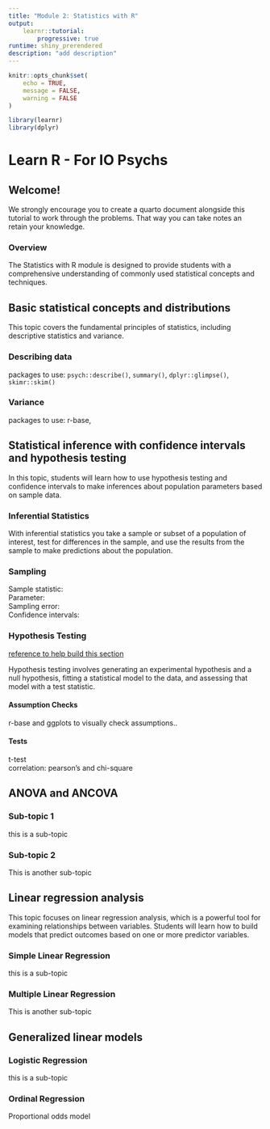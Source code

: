 ```yaml
---
title: "Module 2: Statistics with R"
output: 
    learnr::tutorial:
        progressive: true
runtime: shiny_prerendered
description: "add description"
---
```


```r
knitr::opts_chunk$set(
	echo = TRUE,
	message = FALSE,
	warning = FALSE
)

library(learnr)
library(dplyr)

```

# Learn R - For IO Psychs

## Welcome!

We strongly encourage you to create a quarto document alongside this tutorial to work through the problems. That way you can take notes an retain your knowledge.

### Overview
The Statistics with R module is designed to provide students with a comprehensive understanding of commonly used statistical concepts and techniques.

<!-- ==============================NEXT TOPIC=============================== -->


## Basic statistical concepts and distributions {data-progressive=TRUE}

This topic covers the fundamental principles of statistics, including descriptive statistics and variance.

### Describing data 

packages to use: `psych::describe()`, `summary()`, `dplyr::glimpse()`, `skimr::skim()`


### Variance 
packages to use: r-base, 


<!-- ==============================NEXT TOPIC=============================== -->

## Statistical inference with confidence intervals and hypothesis testing {data-progressive=TRUE}

In this topic, students will learn how to use hypothesis testing and confidence intervals to make inferences about population parameters based on sample data.

### Inferential Statistics
With inferential statistics you take a sample or subset of a population of interest, test for differences in the sample, and use the results from the sample to make predictions about the population.

### Sampling 
Sample statistic:  
Parameter:  
Sampling error:  
Confidence intervals:  


### Hypothesis Testing 
[reference to help build this section](https://bookdown.org/animestina/R_Manchester/examining-relationships-more-than-one-variable.html)

Hypothesis testing involves generating an experimental hypothesis and a null hypothesis, fitting a statistical model to the data, and assessing that model with a test statistic. 

#### Assumption Checks
r-base and ggplots to visually check assumptions..


#### Tests
t-test  
correlation: pearson's and chi-square


<!-- ==============================NEXT TOPIC=============================== -->

## ANOVA and ANCOVA {data-progressive=TRUE}

### Sub-topic 1 
this is a sub-topic

### Sub-topic 2 
This is another sub-topic

<!-- ==============================NEXT TOPIC=============================== -->

## Linear regression analysis {data-progressive=TRUE}

This topic focuses on linear regression analysis, which is a powerful tool for examining relationships between variables. Students will learn how to build models that predict outcomes based on one or more predictor variables.


### Simple Linear Regression 
this is a sub-topic

### Multiple Linear Regression
This is another sub-topic



<!-- ==============================NEXT TOPIC=============================== -->

## Generalized linear models {data-progressive=TRUE}

### Logistic Regression 
this is a sub-topic

### Ordinal Regression 
Proportional odds model
